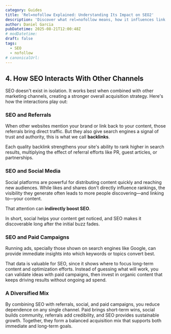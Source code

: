 ```yaml
---
category: Guides
title: 'Rel=nofollow Explained: Understanding Its Impact on SEO2'
description: 'Discover what rel=nofollow means, how it influences link equity, and best practices for using it in your SEO strategy to drive traffic and manage link value.'
author: Daniel Garcia
pubDatetime: 2025-08-21T12:00:48Z
# modDatetime:
draft: false
tags:
  - SEO
  - nofollow
# canonicalUrl:
---
```


## 4. How SEO Interacts With Other Channels

SEO doesn't exist in isolation. It works best when combined with other marketing channels, creating a stronger overall acquisition strategy. Here's how the interactions play out:

### SEO and Referrals

When other websites mention your brand or link back to your content, those referrals bring direct traffic. But they also give search engines a signal of trust and authority, this is what we call **backlinks**.

Each quality backlink strengthens your site's ability to rank higher in search results, multiplying the effect of referral efforts like PR, guest articles, or partnerships.

### SEO and Social Media

Social platforms are powerful for distributing content quickly and reaching new audiences. While likes and shares don't directly influence rankings, the visibility they generate often leads to more people discovering—and linking to—your content.

That attention can **indirectly boost SEO**.

In short, social helps your content get noticed, and SEO makes it discoverable long after the initial buzz fades.

### SEO and Paid Campaigns

Running ads, specially those shown on search engines like Google, can provide immediate insights into which keywords or topics convert best.

That data is valuable for SEO, since it shows where to focus long-term content and optimization efforts. Instead of guessing what will work, you can validate ideas with paid campaigns, then invest in organic content that keeps driving results without ongoing ad spend.

### A Diversified Mix

By combining SEO with referrals, social, and paid campaigns, you reduce dependence on any single channel. Paid brings short-term wins, social builds community, referrals add credibility, and SEO provides sustainable growth. Together, they form a balanced acquisition mix that supports both immediate and long-term goals.
